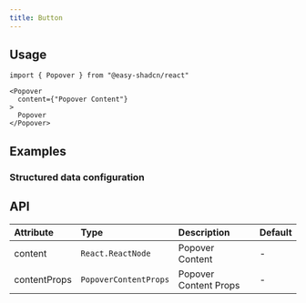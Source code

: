 ```yaml
---
title: Button
---
```


## Usage

```tsx
import { Popover } from "@easy-shadcn/react"

<Popover
  content={"Popover Content"}
>
  Popover
</Popover>
```

## Examples

### Structured data configuration

<ExamplePreview name="popover-demo" />

## API

| Attribute      | Type                    | Description                  | Default     |
| :------------- | :---------------------- | :--------------------------- | :---------- |
| content        | `React.ReactNode`       | Popover Content              | -           |
| contentProps   | `PopoverContentProps`   | Popover Content Props        | -           |
